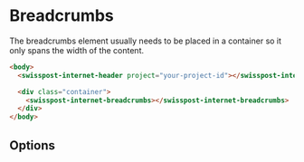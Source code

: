 
<Meta title="Breadcrumb/Usage" />

# Breadcrumbs

The breadcrumbs element usually needs to be placed in a container so it only spans the width of the content.

```html
<body>
  <swisspost-internet-header project="your-project-id"></swisspost-internet-header>

  <div class="container">
    <swisspost-internet-breadcrumbs></swisspost-internet-breadcrumbs>
  </div>
</body>
```

## Options

<Description markdown={Readme} />
